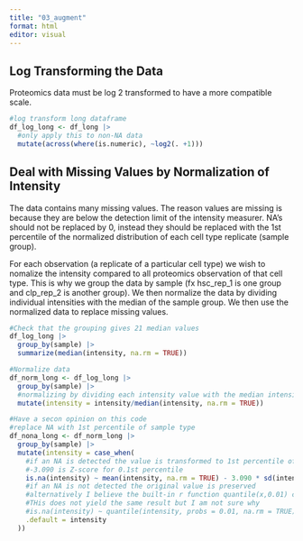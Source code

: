 ```yaml
---
title: "03_augment"
format: html
editor: visual
---
```


## Log Transforming the Data

Proteomics data must be log 2 transformed to have a more compatible scale.

```r
#log transform long dataframe
df_log_long <- df_long |> 
  #only apply this to non-NA data
  mutate(across(where(is.numeric), ~log2(. +1)))

```

## Deal with Missing Values by Normalization of Intensity 

The data contains many missing values. The reason values are missing is because they are below the detection limit of the intensity measurer. NA's should not be replaced by 0, instead they should be replaced with the 1st percentile of the normalized distribution of each cell type replicate (sample group).

For each observation (a replicate of a particular cell type) we wish to nomalize the intensity compared to all proteomics observation of that cell type. This is why we group the data by sample (fx hsc_rep_1 is one group and clp_rep_2 is another group). We then normalize the data by dividing individual intensities with the median of the sample group. We then use the normalized data to replace missing values.

```r
#Check that the grouping gives 21 median values
df_log_long |> 
  group_by(sample) |> 
  summarize(median(intensity, na.rm = TRUE))
```

```r
#Normalize data
df_norm_long <- df_log_long |> 
  group_by(sample) |> 
  #normalizing by dividing each intensity value with the median intensity of all proteins from that sample
  mutate(intensity = intensity/median(intensity, na.rm = TRUE))
```

```r
#Have a secon opinion on this code
#replace NA with 1st percentile of sample type
df_nona_long <- df_norm_long |> 
  group_by(sample) |> 
  mutate(intensity = case_when(
    #if an NA is detected the value is transformed to 1st percentile of that samples group
    #-3.090 is Z-score for 0.1st percentile
    is.na(intensity) ~ mean(intensity, na.rm = TRUE) - 3.090 * sd(intensity, na.rm = TRUE),
    #if an NA is not detected the original value is preserved
    #alternatively I believe the built-in r function quantile(x,0.01) can be used to find the 1st percentile
    #THis does not yield the same result but I am not sure why
    #is.na(intensity) ~ quantile(intensity, probs = 0.01, na.rm = TRUE),
    .default = intensity
  ))
```
